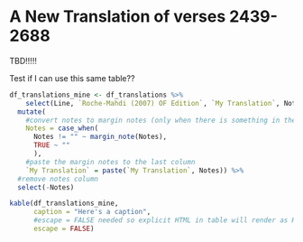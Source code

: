 # A New Translation of verses 2439-2688

TBD!!!!!

Test if I can use this same table??

```r
df_translations_mine <- df_translations %>% 
    select(Line, `Roche-Mahdi (2007) OF Edition`, `My Translation`, Notes) %>%
  mutate(
    #convert notes to margin notes (only when there is something in the Notes column, otherwise leave blank)
    Notes = case_when(
      Notes != "" ~ margin_note(Notes),
      TRUE ~ ""
      ),
    #paste the margin notes to the last column
    `My Translation` = paste(`My Translation`, Notes)) %>% 
  #remove notes column
  select(-Notes)

kable(df_translations_mine, 
      caption = "Here's a caption", 
      #escape = FALSE needed so explicit HTML in table will render as HTML
      escape = FALSE)

```

